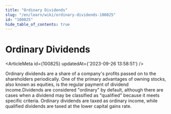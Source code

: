 ```yaml
---
title: "Ordinary Dividends"
slug: "/en/learn/wiki/ordinary-dividends-100825"
id: "100825"
hide_table_of_contents: true
---
```



# Ordinary Dividends

<ArticleMeta id={100825} updatedAt={'2023-09-26 13:58:51'} />
<div className='border-solid border-b border-t-0 my-4 border-[var(--ifm-color-gray-300)]' />

Ordinary dividends are a share of a company's profits passed on to the shareholders periodically. One of the primary advantages of owning stocks, also known as equities, is the regular payment of dividend income.Dividends are considered "ordinary" by default, although there are cases when a dividend may be classified as "qualified" because it meets specific criteria. Ordinary dividends are taxed as ordinary income, while qualified dividends are taxed at the lower capital gains rate.
